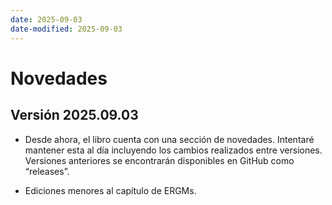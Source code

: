 ```yaml
---
date: 2025-09-03
date-modified: 2025-09-03
---
```


# Novedades

## Versión 2025.09.03

- Desde ahora, el libro cuenta con una sección de novedades. Intentaré mantener esta al día incluyendo los cambios realizados entre versiones. Versiones anteriores se encontrarán disponibles en GitHub como "releases".

- Ediciones menores al capítulo de ERGMs.